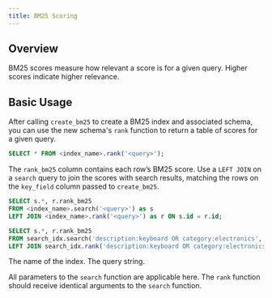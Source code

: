 ```yaml
---
title: BM25 Scoring
---
```


## Overview

BM25 scores measure how relevant a score is for a given query. Higher scores indicate higher relevance.

## Basic Usage

After calling `create_bm25` to create a BM25 index and associated schema, you can use the new schema's `rank` function
to return a table of scores for a given query.

```sql
SELECT * FROM <index_name>.rank('<query>');
```

The `rank_bm25` column contains each row’s BM25 score. Use a `LEFT JOIN` on a `search` query to join the scores with search results,
matching the rows on the `key_field` column passed to `create_bm25`.

```sql
SELECT s.*, r.rank_bm25
FROM <index_name>.search('<query>') as s
LEFT JOIN <index_name>.rank('<query>') as r ON s.id = r.id;
```

<Accordion title="Example Usage">

```sql
SELECT s.*, r.rank_bm25
FROM search_idx.search('description:keyboard OR category:electronics', fuzzy_fields => 'description, category') as s
LEFT JOIN search_idx.rank('description:keyboard OR category:electronics', fuzzy_fields => 'description, category') as r ON s.id = r.id;
```

</Accordion>

<ParamField body="index_name" required>
  The name of the index.
</ParamField>
<ParamField body="query" required>
  The query string.
</ParamField>

All parameters to the `search` function are applicable here. The `rank` function should receive identical
arguments to the `search` function.
